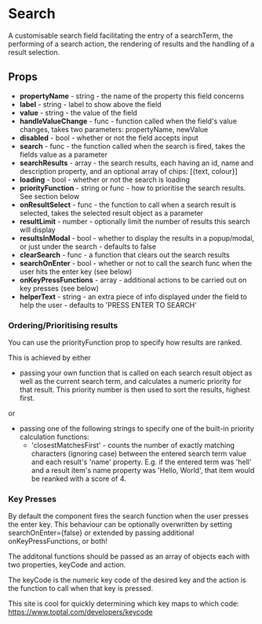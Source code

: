 # Search

A customisable search field facilitating the entry of a searchTerm, the performing of a search action, the rendering of results and the handling of a result selection.

## Props

- <b>propertyName</b> - string - the name of the property this field concerns
- <b>label</b> - string - label to show above the field
- <b>value</b> - string - the value of the field
- <b>handleValueChange</b> - func - function called when the field's value changes, takes two parameters: propertyName, newValue
- <b>disabled</b> - bool - whether or not the field accepts input
- <b>search</b> - func - the function called when the search is fired, takes the fields value as a parameter
- <b>searchResults</b> - array - the search results, each having an id, name and description property, and an optional array of chips: [{text, colour}]
- <b>loading</b> - bool - whether or not the search is loading
- <b>priorityFunction</b> - string or func - how to prioritise the search results. See section below
- <b>onResultSelect</b> - func - the function to call when a search result is selected, takes the selected result object as a parameter
- <b>resultLimit</b> - number - optionally limit the number of results this search will display
- <b>resultsInModal</b> - bool - whether to display the results in a popup/modal, or just under the search - defaults to false
- <b>clearSearch</b> - func - a function that clears out the search results
- <b>searchOnEnter</b> - bool - whether or not to call the search func when the user hits the enter key (see below)
- <b>onKeyPressFunctions</b> - array - additional actions to be carried out on key presses (see below)
- <b>helperText</b> - string - an extra piece of info displayed under the field to help the user - defaults to 'PRESS ENTER TO SEARCH'

### Ordering/Prioritising results
You can use the priorityFunction prop to specify how results are ranked. 

This is achieved by either
 - passing your own function that is called on each search result object as well as the current search term, and calculates a numeric priority for that result. This priority number is then used to sort the results, highest first.

 or 

 - passing one of the following strings to specify one of the built-in priority calculation functions:
    - 'closestMatchesFirst' - counts the number of exactly matching characters (ignoring case) between the entered search term value and each result's 'name' property. E.g. if the entered term was 'hell' and a result item's name property was 'Hello, World', that item would be reanked with a score of 4.

### Key Presses

By default the component fires the search function when the user presses the enter key. This behaviour can be optionally overwritten by setting searchOnEnter={false} or extended by passing additional onKeyPressFunctions, or both!

The additonal functions should be passed as an array of objects each with two properties, keyCode and action. 

The keyCode is the numeric key code of the desired key and the action is the function to call when that key is pressed.

This site is cool for quickly determining which key maps to which code: https://www.toptal.com/developers/keycode
